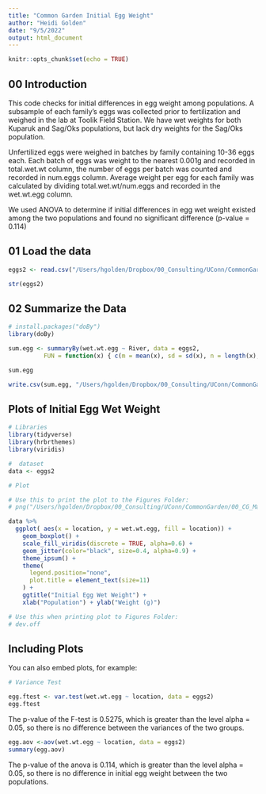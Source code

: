 ```yaml
---
title: "Common Garden Initial Egg Weight"
author: "Heidi Golden"
date: "9/5/2022"
output: html_document
---
```


```r
knitr::opts_chunk$set(echo = TRUE)
```

## 00 Introduction

This code checks for initial differences in egg weight among populations. A subsample of each family's eggs was collected prior to fertilization and weighed in the lab at Toolik Field Station. We have wet weights for both Kuparuk and Sag/Oks populations, but lack dry weights for the Sag/Oks population.

Unfertilized eggs were weighed in batches by family containing 10-36 eggs each. Each batch of eggs was weight to the nearest 0.001g and recorded in total.wet.wt column, the number of eggs per batch was counted and recorded in num.eggs column. Average weight per egg for each family was calculated by dividing total.wet.wt/num.eggs and recorded in the wet.wt.egg column.

We used ANOVA to determine if initial differences in egg wet weight existed among the two populations and found no significant difference (p-value = 0.114)



## 01 Load the data
```r

eggs2 <- read.csv("/Users/hgolden/Dropbox/00_Consulting/UConn/CommonGarden/00_CG_Manuscript/00_raw_data/InitialConditions/01_CommonGarden_InitialEggWeight_2017.csv")

str(eggs2)

```

## 02 Summarize the Data

```r
# install.packages("doBy")
library(doBy)

sum.egg <- summaryBy(wet.wt.egg ~ River, data = eggs2,
          FUN = function(x) { c(m = mean(x), sd = sd(x), n = length(x), se = sd(x)/sqrt(length(x)))})

sum.egg

write.csv(sum.egg, "/Users/hgolden/Dropbox/00_Consulting/UConn/CommonGarden/00_CG_Manuscript/01_derived_data/02_InitialEggWeightSummary.csv")
```

## Plots of Initial Egg Wet Weight

```r

# Libraries
library(tidyverse)
library(hrbrthemes)
library(viridis)

#  dataset
data <- eggs2

# Plot

# Use this to print the plot to the Figures Folder:
# png("/Users/hgolden/Dropbox/00_Consulting/UConn/CommonGarden/00_CG_Manuscript/04_figures/03_InitialEggWeight.png")

data %>%
  ggplot( aes(x = location, y = wet.wt.egg, fill = location)) +
    geom_boxplot() +
    scale_fill_viridis(discrete = TRUE, alpha=0.6) +
    geom_jitter(color="black", size=0.4, alpha=0.9) +
    theme_ipsum() +
    theme(
      legend.position="none",
      plot.title = element_text(size=11)
    ) +
    ggtitle("Initial Egg Wet Weight") +
    xlab("Population") + ylab("Weight (g)")

# Use this when printing plot to Figures Folder:
# dev.off

```

## Including Plots

You can also embed plots, for example:

```r

# Variance Test

egg.ftest <- var.test(wet.wt.egg ~ location, data = eggs2)
egg.ftest


```
The p-value of the F-test is 0.5275, which is greater than the level alpha = 0.05, so there is no difference between the variances of the two groups.


```r

egg.aov <-aov(wet.wt.egg ~ location, data = eggs2)
summary(egg.aov)


```

The p-value of the anova is 0.114, which is greater than the level alpha = 0.05, so there is no difference in initial egg weight between the two populations.
